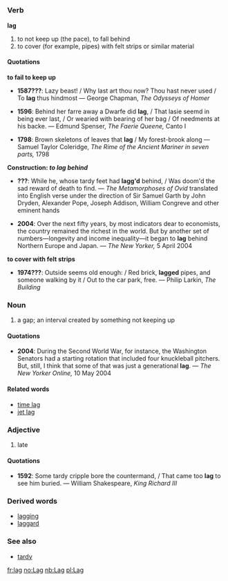 =={{en}}==
===Verb===
'''lag'''
# to not keep up (the pace), to fall behind
# to cover (for example, pipes) with felt strips or similar material


====Quotations====
'''to fail to keep up'''

*'''1587???''': Lazy beast! / Why last art thou now? Thou hast never used / To '''lag''' thus hindmost &mdash; George Chapman, ''The Odysseys of Homer''

*'''1596''': Behind her farre away a Dwarfe did '''lag''', / That lasie seemd in being ever last, / Or wearied with bearing of her bag / Of needments at his backe. &mdash; Edmund Spenser, ''The Faerie Queene,'' Canto I

*'''1798''': Brown skeletons of leaves that '''lag''' / My forest-brook along &mdash; Samuel Taylor Coleridge, ''The Rime of the Ancient Mariner in seven parts,'' 1798

'''Construction: ''to lag behind'' '''

*'''???''': While he, whose tardy feet had '''lagg'd''' behind, / Was doom'd the sad reward of death to find. &mdash; ''The Metamorphoses of Ovid'' translated into English verse under the direction of Sir Samuel Garth by John Dryden, Alexander Pope, Joseph Addison, William Congreve and other eminent hands

*'''2004''': Over the next fifty years, by most indicators dear to economists, the country remained the richest in the world. But by another set of numbers—longevity and income inequality—it began to '''lag''' behind Northern Europe and Japan. &mdash; ''The New Yorker,'' 5 April 2004

'''to cover with felt strips'''
*'''1974???''': Outside seems old enough: / Red brick, '''lagged''' pipes, and someone walking by it / Out to the car park, free. &mdash; Philip Larkin, ''The Building''

===Noun===
#a gap; an interval created by something not keeping up

====Quotations====

*'''2004''': During the Second World War, for instance, the Washington Senators had a starting rotation that included four knuckleball pitchers. But, still, I think that some of that was just a generational '''lag'''. &mdash; ''The New Yorker Online,'' 10 May 2004


====Related words====
*[[time lag]]
*[[jet lag]]


===Adjective===
# late

====Quotations====
*'''1592''': Some tardy cripple bore the countermand, / That came too '''lag''' to see him buried. &mdash; William Shakespeare, ''King Richard III''

===Derived words===
*[[lagging]]
*[[laggard]]

===See also===
*[[tardy]]

[[fr:lag]]
[[no:Lag]]
[[nb:Lag]]
[[pl:Lag]]